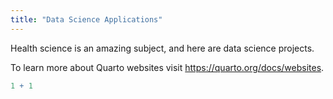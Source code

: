 ```yaml
---
title: "Data Science Applications"
---
```


Health science is an amazing subject, and here are data science projects.

To learn more about Quarto websites visit <https://quarto.org/docs/websites>.

```r
1 + 1
```
